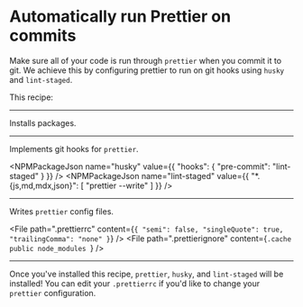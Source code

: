 # Automatically run Prettier on commits

Make sure all of your code is run through `prettier` when you commit it to git.
We achieve this by configuring prettier to run on git hooks using `husky` and
`lint-staged`.

This recipe:

---

Installs packages.

<NPMPackage name="husky" />
<NPMPackage name="prettier" />
<NPMPackage name="lint-staged" />

---

Implements git hooks for `prettier`.

<NPMPackageJson
  name="husky"
  value={{
    "hooks": {
      "pre-commit": "lint-staged"
    }
  }}
/>
<NPMPackageJson
  name="lint-staged"
  value={{
    "*.{js,md,mdx,json}": [
      "prettier --write"
    ]
  }}
/>

---

Writes `prettier` config files.

<File
  path=".prettierrc"
  content={`{
  "semi": false,
  "singleQuote": true,
  "trailingComma": "none"
}`}
/>
<File
  path=".prettierignore"
  content={`.cache
public
node_modules
`}
/>

---

Once you've installed this recipe, `prettier`, `husky`, and `lint-staged` will be installed! You can edit your `.prettierrc`
if you'd like to change your `prettier` configuration.